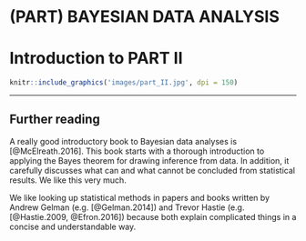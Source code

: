 # (PART) BAYESIAN DATA ANALYSIS {-}

# Introduction to PART II {#PART-II}

```r
knitr::include_graphics('images/part_II.jpg', dpi = 150)
```

------

## Further reading {-} 
A really good introductory book to Bayesian data analyses is [@McElreath.2016]. This book starts with a thorough introduction to applying the Bayes theorem for drawing inference from data. In addition, it carefully discusses what can and what cannot be concluded from statistical results. We like this very much.

We like looking up statistical methods in papers and books written by Andrew Gelman (e.g. [@Gelman.2014]) and Trevor Hastie (e.g. [@Hastie.2009, @Efron.2016]) because both explain complicated things in a concise and understandable way.  

